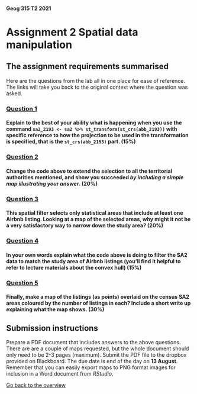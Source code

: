 #### Geog 315 T2 2021
# Assignment 2 Spatial data manipulation
## The assignment requirements summarised
Here are the questions from the lab all in one place for ease of reference. The links will take you back to the original context where the question was asked.

### [**Question 1**](spatial-data-manipulation-02-map-projections.md#question-1)
#### Explain to the best of your ability what is happening when you use the command `sa2_2193 <- sa2 %>% st_transform(st_crs(abb_2193))` with specific reference to how the projection to be used in the transformation is specified, that is the `st_crs(abb_2193)` part. (15%)

### [**Question 2**](spatial-data-manipulation-03-spatial-filters.md#question-2)
#### Change the code above to extend the selection to all the territorial authorities mentioned, and show you succeeded *by including a simple map illustrating your answer*. (20%)

### [**Question 3**](spatial-data-manipulation-03-spatial-filters.md#question-3)
#### This spatial filter selects only statistical areas that include at least one Airbnb listing. Looking at a map of the selected areas, why might it not be a very satisfactory way to narrow down the study area? (20%)

### [**Question 4**](spatial-data-manipulation-03-spatial-filters.md#question-4)
#### In your own words explain what the code above is doing to filter the SA2 data to match the study area of Airbnb listings (you'll find it helpful to refer to lecture materials about the convex hull) (15%)

### [**Question 5**](spatial-data-manipulation-04-counting-points-in-polygons.md#question-5)
#### Finally, make a map of the listings (as points) overlaid on the census SA2 areas coloured by the number of listings in each? Include a short write up explaining what the map shows. (30%)

## Submission instructions
Prepare a PDF document that includes answers to the above questions. There are are a couple of maps requested, but the whole document should only need to be 2-3 pages (maximum). Submit the PDF file to the dropbox provided on Blackboard. The due date is end of the day on **13 August**. Remember that you can easily export maps to PNG format images for inclusion in a Word document from *RStudio*.

[Go back to the overview](README.md)